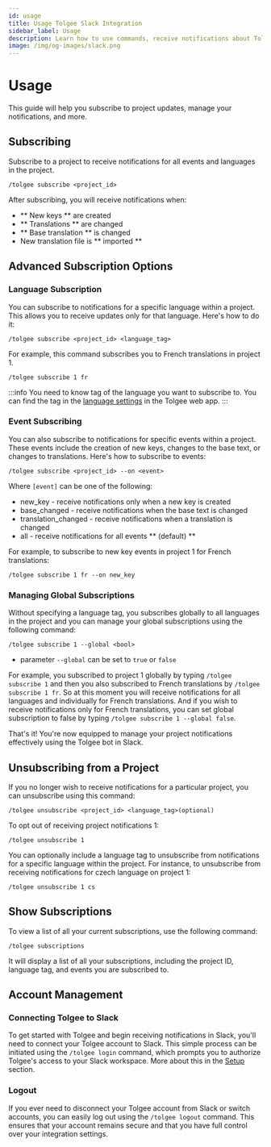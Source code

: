 ```yaml
---
id: usage
title: Usage Tolgee Slack Integration
sidebar_label: Usage
description: Learn how to use commands, receive notifications about Tolgee project updates in Slack, customize the notifications, and more.
image: /img/og-images/slack.png
---
```



# Usage

This guide will help you subscribe to project updates, manage your notifications, and more.

## Subscribing

Subscribe to a project to receive notifications for all events and languages in the project.

```
/tolgee subscribe <project_id>
```

After subscribing, you will receive notifications when:
- ** New keys ** are created
- ** Translations ** are changed
- ** Base translation ** is changed
- New translation file is ** imported **

<ScreenshotWrapper src="/img/docs/platform/slack_integration/global_subscription.png" />

## Advanced Subscription Options

### Language Subscription

You can subscribe to notifications for a specific language within a project. This allows you to receive updates
only for that language. Here's how to do it:

```
/tolgee subscribe <project_id> <language_tag>
```

For example, this command subscribes you to French translations in project 1.


```
/tolgee subscribe 1 fr
```

:::info
You need to know tag of the language you want to subscribe to.
You can find the tag in the [language settings](/platform/projects_and_organizations/languages) in the Tolgee web app.
:::

### Event Subscribing

You can also subscribe to notifications for specific events within a project. These events include the creation of new keys,
changes to the base text, or changes to translations. Here's how to subscribe to events:

```
/tolgee subscribe <project_id> --on <event>
```

Where `[event]` can be one of the following:

- new_key - receive notifications only when a new key is created
- base_changed - receive notifications when the base text is changed
- translation_changed - receive notifications when a translation is changed
- all - receive notifications for all events ** (default) **

For example, to subscribe to new key events in project 1 for French translations:

```
/tolgee subscribe 1 fr --on new_key
```

### Managing Global Subscriptions

Without specifying a language tag, you subscribes globally to all languages in the project and you can manage your global
subscriptions using the following command:

```
/tolgee subscribe 1 --global <bool>
```
- parameter `--global` can be set to `true` or `false`

For example, you subscribed to project 1 globally by typing `/tolgee subscribe 1` and then you also subscribed to French translations by `/tolgee subscribe 1 fr`.
So at this moment you will receive notifications for all languages and individually for French translations.
And if you wish to receive notifications only for French translations, you can set global subscription to false by typing `/tolgee subscribe 1 --global false`.

That's it! You're now equipped to manage your project notifications effectively using the Tolgee bot in Slack.

## Unsubscribing from a Project

If you no longer wish to receive notifications for a particular project, you can unsubscribe using this command:

```
/tolgee unsubscribe <project_id> <language_tag>(optional)
```

To opt out of receiving project notifications 1:

```
/tolgee unsubscribe 1
```

You can optionally include a language tag to unsubscribe from notifications for a specific language within the project.
For instance, to unsubscribe from receiving notifications for czech language on project 1:

```
/tolgee unsubscribe 1 cs
```

## Show Subscriptions

To view a list of all your current subscriptions, use the following command:

```
/tolgee subscriptions
```

It will display a list of all your subscriptions, including the project ID, language tag, and events you are subscribed to.

<ScreenshotWrapper src="/img/docs/platform/slack_integration/subscriptions.png" />

## Account Management


### Connecting Tolgee to Slack
To get started with Tolgee and begin receiving notifications in Slack, you'll need to connect your Tolgee account to Slack.
This simple process can be initiated using the
``
/tolgee login
``
command, which prompts you to authorize Tolgee's access to your Slack workspace.
More about this in the [Setup](setup) section.

### Logout
If you ever need to disconnect your Tolgee account from Slack or switch accounts, you can easily log out using the
``
/tolgee logout
``
command. This ensures that your account remains secure and that you have full control over your integration settings.
